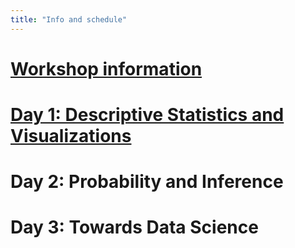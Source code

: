 ```yaml
---
title: "Info and schedule"
---
```


# [Workshop information](./Day_1/to_do.html)

# [Day 1: Descriptive Statistics and Visualizations](./Day_1/day_1_desc_stats_and_viz.html)

# Day 2: Probability and Inference

# Day 3: Towards Data Science
